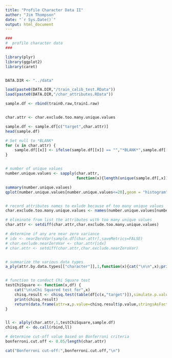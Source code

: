 ```yaml
---
title: "Profile Character Data II"
author: "Jim Thompson"
date: "`r Sys.Date()`"
output: html_document
---
```



```r
###
#  profile character data
###

library(plyr)
library(ggplot2)
library(caret)


DATA.DIR <- "../data"

load(paste0(DATA.DIR,"/train_calib_test.RData"))
load(paste0(DATA.DIR,"/char_attributes.RData"))

sample.df <- rbind(train0.raw,train1.raw)


char.attr <- char.exclude.too.many.unique.values

sample.df <- sample.df[c("target",char.attr)]
head(sample.df)

```

```r

# Set null to *BLANK*
for (x in char.attr) {
    sample.df[[x]] <- ifelse(sample.df[[x]] == "","*BLANK*",sample.df[[x]])
}


# number of unique values 
number.unique.values <- sapply(char.attr,
                               function(x){length(unique(sample.df[,x]))})

summary(number.unique.values)
qplot(number.unique.values[number.unique.values<=20],geom = "histogram",binwidth=1)


# record attributes names to exlude because of too many unique values
char.exclude.too.many.unique.values <- names(number.unique.values[number.unique.values>20])

# eliminate from list the attributes with too many unique values
char.attr <- setdiff(char.attr,char.exclude.too.many.unique.values)

# determine if any are near zero variance
# idx <- nearZeroVar(sample.df[char.attr],saveMetrics=FALSE)
# char.exclude.nearZeroVar <- char.attr[idx]
# char.attr <- setdiff(char.attr,char.exclude.nearZeroVar)


# summarize the various data types
a_ply(attr.by.data.types[["character"]],1,function(x){cat("\n\n",x);print(table(sample.df[x]))})


# function to conduct Chi Square test 
testChiSquare <- function(x,df) {
    cat("\n\nChi Squared test for",x)
    chisq.result <- chisq.test(table(df[c(x,"target")]),simulate.p.value = TRUE)
    print(chisq.result)
    return(data.frame(attr=x,p.value=chisq.result$p.value,stringsAsFactors=FALSE))
}


ll <- alply(char.attr,1,testChiSquare,sample.df)
chisq.df <- do.call(rbind,ll)

# determine cut-off value based on Bonferroni criteria
bonferroni.cut.off <- 0.05/length(char.attr)

cat("Bonferroni cut-off:",bonferroni.cut.off,"\n")





```





